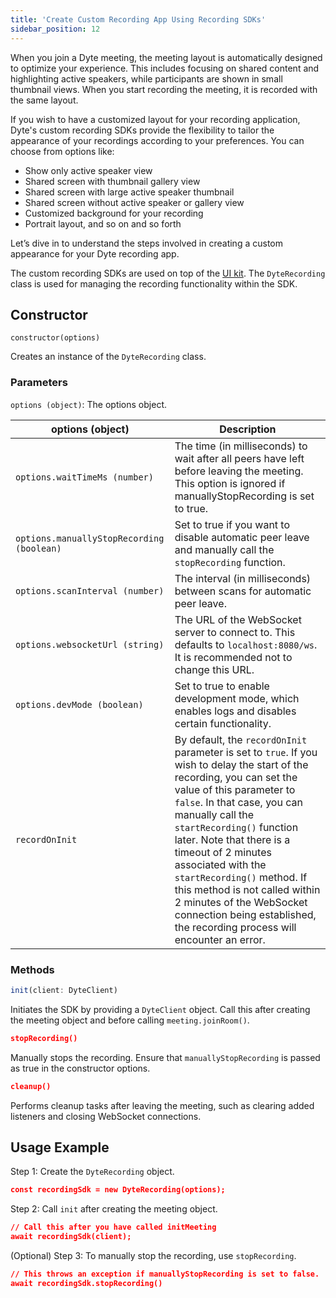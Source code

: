 ```yaml
---
title: 'Create Custom Recording App Using Recording SDKs'
sidebar_position: 12
---
```


When you join a Dyte meeting, the meeting layout is automatically designed to optimize your experience. This includes focusing on shared content and highlighting active speakers, while participants are shown in small thumbnail views. When you start recording the meeting, it is recorded with the same layout.

If you wish to have a customized layout for your recording application, Dyte's custom recording SDKs provide the flexibility to tailor the appearance of your recordings according to your preferences. You can choose from options like:

- Show only active speaker view
- Shared screen with thumbnail gallery view
- Shared screen with large active speaker thumbnail
- Shared screen without active speaker or gallery view
- Customized background for your recording
- Portrait layout, and so on and so forth

Let’s dive in to understand the steps involved in creating a custom appearance for your Dyte recording app.

The custom recording SDKs are used on top of the [UI kit](/react-ui-kit). The `DyteRecording` class is used for managing the recording functionality within the SDK.

## Constructor

`constructor(options)`

Creates an instance of the `DyteRecording` class.

### Parameters

`options (object)`: The options object.

| **options (object)**                      | **Description**                                                                                                                                                                                                                                                                                                                                                                                                                                                                 |
| ----------------------------------------- | ------------------------------------------------------------------------------------------------------------------------------------------------------------------------------------------------------------------------------------------------------------------------------------------------------------------------------------------------------------------------------------------------------------------------------------------------------------------------------- |
| `options.waitTimeMs (number)`             | The time (in milliseconds) to wait after all peers have left before leaving the meeting. This option is ignored if manuallyStopRecording is set to true.                                                                                                                                                                                                                                                                                                                        |
| `options.manuallyStopRecording (boolean)` | Set to true if you want to disable automatic peer leave and manually call the `stopRecording` function.                                                                                                                                                                                                                                                                                                                                                                         |
| `options.scanInterval (number)`           | The interval (in milliseconds) between scans for automatic peer leave.                                                                                                                                                                                                                                                                                                                                                                                                          |
| `options.websocketUrl (string)`           | The URL of the WebSocket server to connect to. This defaults to `localhost:8080/ws`. It is recommended not to change this URL.                                                                                                                                                                                                                                                                                                                                                  |
| `options.devMode (boolean)`               | Set to true to enable development mode, which enables logs and disables certain functionality.                                                                                                                                                                                                                                                                                                                                                                                  |
| `recordOnInit`                            | By default, the `recordOnInit` parameter is set to `true`. If you wish to delay the start of the recording, you can set the value of this parameter to `false`. In that case, you can manually call the `startRecording()` function later. Note that there is a timeout of 2 minutes associated with the `startRecording()` method. If this method is not called within 2 minutes of the WebSocket connection being established, the recording process will encounter an error. |

### Methods

```js
init(client: DyteClient)
```

Initiates the SDK by providing a `DyteClient` object. Call this after creating the meeting object and before calling `meeting.joinRoom()`.

```json
stopRecording()
```

Manually stops the recording. Ensure that `manuallyStopRecording` is passed as true in the constructor options.

```json
cleanup()
```

Performs cleanup tasks after leaving the meeting, such as clearing added listeners and closing WebSocket connections.

## Usage Example

Step 1: Create the `DyteRecording` object.

```json
const recordingSdk = new DyteRecording(options);
```

Step 2: Call `init` after creating the meeting object.

```json
// Call this after you have called initMeeting
await recordingSdk(client);
```

(Optional) Step 3: To manually stop the recording, use `stopRecording`.

```json
// This throws an exception if manuallyStopRecording is set to false.
await recordingSdk.stopRecording()
```

